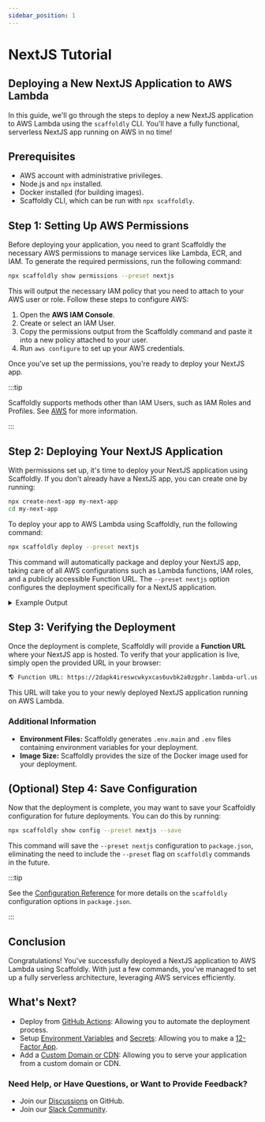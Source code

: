 ```yaml
---
sidebar_position: 1
---
```


# NextJS Tutorial

## Deploying a New NextJS Application to AWS Lambda

In this guide, we'll go through the steps to deploy a new NextJS application to AWS Lambda using the `scaffoldly` CLI. You'll have a fully functional, serverless NextJS app running on AWS in no time!

## Prerequisites

- AWS account with administrative privileges.
- Node.js and `npx` installed.
- Docker installed (for building images).
- Scaffoldly CLI, which can be run with `npx scaffoldly`.

## Step 1: Setting Up AWS Permissions

Before deploying your application, you need to grant Scaffoldly the necessary AWS permissions to manage services like Lambda, ECR, and IAM. To generate the required permissions, run the following command:

```bash
npx scaffoldly show permissions --preset nextjs
```

This will output the necessary IAM policy that you need to attach to your AWS user or role. Follow these steps to configure AWS:

1. Open the **AWS IAM Console**.
2. Create or select an IAM User.
3. Copy the permissions output from the Scaffoldly command and paste it into a new policy attached to your user.
4. Run `aws configure` to set up your AWS credentials.

Once you've set up the permissions, you're ready to deploy your NextJS app.

:::tip

Scaffoldly supports methods other than IAM Users, such as IAM Roles and Profiles. See [AWS](/docs/cloud/aws#authentication-methods) for more information.

:::

## Step 2: Deploying Your NextJS Application

With permissions set up, it's time to deploy your NextJS application using Scaffoldly. If you don't already have a NextJS app, you can create one by running:

```bash
npx create-next-app my-next-app
cd my-next-app
```

To deploy your app to AWS Lambda using Scaffoldly, run the following command:

```bash
npx scaffoldly deploy --preset nextjs
```

This command will automatically package and deploy your NextJS app, taking care of all AWS configurations such as Lambda functions, IAM roles, and a publicly accessible Function URL. The `--preset nextjs` option configures the deployment specifically for a NextJS application.

<details>
  <summary>Example Output</summary>

Here's an example output of the deployment process:

```bash
✅ Updated Identity: arn:aws:iam::123456789012:user/scaffoldly
✅ Updated ECR Repository: my-next-app
✅ Updated Local Image Digest: sha256:8cd79bd887e8fe17dc80717ef560504bc7f83b01569bdfe1bc17f7eb0ae73b98
✅ Updated Secret: arn:aws:secretsmanager:us-east-1:123456789012:secret:my-next-app@main-I0l2Eb
✅ Updated IAM Role: my-next-app-b7547354
✅ Updated IAM Role Policy: my-next-app
✅ Updated Lambda Function: my-next-app
✅ Updated Function URL: https://2dapk4ireswcwkyxcas6uvbk2a0zgphr.lambda-url.us-east-1.on.aws
✅ Updated Function Policies: InvokeFunctionUrl
✅ Updated Schedule Group: my-next-app-b7547354
✅ Updated Local Image: 123456789012.dkr.ecr.us-east-1.amazonaws.com/my-next-app:0.1.0-b7547354
✅ Updated Local Image Digest: sha256:439a7d2f955d803b51677d548461486b01f250c954bcbcddc9a308598194534a
✅ Updated Lambda Function: my-next-app
✅ Updated Function Code: my-next-app@sha256:439a7d2f955d803b51677d548461486b01f250c954bcbcddc9a308598194534a
✅ Updated Function Alias: main (version: 1)
✅ Updated Function URL: https://2dapk4ireswcwkyxcas6uvbk2a0zgphr.lambda-url.us-east-1.on.aws

🚀 Deployment Complete!
   📄 Env Files: .env.main, .env
   📦 Image Size: 641.55 MB
   🌎 Function URL: https://2dapk4ireswcwkyxcas6uvbk2a0zgphr.lambda-url.us-east-1.on.aws
```

</details>

## Step 3: Verifying the Deployment

Once the deployment is complete, Scaffoldly will provide a **Function URL** where your NextJS app is hosted. To verify that your application is live, simply open the provided URL in your browser:

```bash
🌎 Function URL: https://2dapk4ireswcwkyxcas6uvbk2a0zgphr.lambda-url.us-east-1.on.aws
```

This URL will take you to your newly deployed NextJS application running on AWS Lambda.

### Additional Information

- **Environment Files:** Scaffoldly generates `.env.main` and `.env` files containing environment variables for your deployment.
- **Image Size:** Scaffoldly provides the size of the Docker image used for your deployment.

## (Optional) Step 4: Save Configuration

Now that the deployment is complete, you may want to save your Scaffoldly configuration for future deployments. You can do this by running:

```bash
npx scaffoldly show config --preset nextjs --save
```

This command will save the `--preset nextjs` configuration to `package.json`, eliminating the need to include the `--preset` flag on `scaffoldly` commands in the future.

:::tip

See the [Configuration Reference](/docs/config) for more details on the `scaffoldly` configuration options in `package.json`.

:::

## Conclusion

Congratulations! You've successfully deployed a NextJS application to AWS Lambda using Scaffoldly. With just a few commands, you've managed to set up a fully serverless architecture, leveraging AWS services efficiently.

## What's Next?

- Deploy from [GitHub Actions](/docs/gha): Allowing you to automate the deployment process.
- Setup [Environment Variables](/docs/config/environment) and [Secrets](/docs/config/secrets): Allowing you to make a [12-Factor App](https://12factor.net/).
- Add a [Custom Domain or CDN](/docs/cloud/cdn): Allowing you to serve your application from a custom domain or CDN.

### Need Help, or Have Questions, or Want to Provide Feedback?

- Join our [Discussions](https://github.com/scaffoldly/scaffoldly/discussions) on GitHub.
- Join our [Slack Community](https://join.slack.com/share/enQtNzczMjcwMTQwNTIyMS00ODlhYmMyNGExMTE4MGFiOGU0OTgyMDg3MzcyZTNjMTdjNmY3OThlOGQyMWM3Y2U5ZWM5ZWVkYWJlZDhjNzNj).
